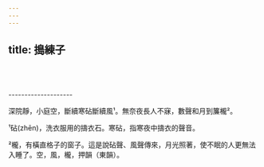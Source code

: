```yaml
---
---
---
```

title: 搗練子
---





<br/><br/><br/>--------------------

深院靜，小庭空，斷續寒砧斷續風¹。無奈夜長人不寐，數聲和月到簾櫳²。

¹砧(zhēn)，洗衣服用的擣衣石。寒砧，指寒夜中擣衣的聲音。

²櫳，有橫直格子的窗子。這是說砧聲、風聲傳來，月光照著，使不眠的人更無法入睡了。空，風，櫳，押韻（東韻）。